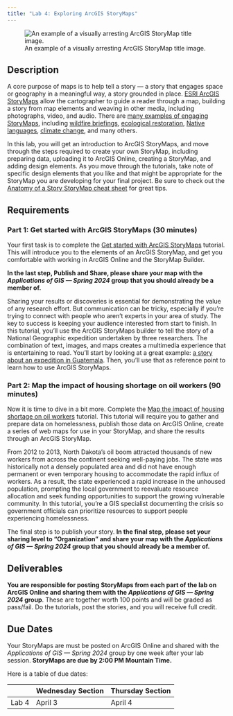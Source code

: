 ```yaml
---
title: "Lab 4: Exploring ArcGIS StoryMaps"
---
```


![An example of a visually arresting ArcGIS StoryMap title image.](storymap.png){fig-align="center"}

## Description

A core purpose of maps is to help tell a story --- a story that engages space or geography in a meaningful way, a story grounded in place. [ESRI ArcGIS StoryMaps](https://storymaps.arcgis.com){target="_blank"} allow the cartographer to guide a reader through a map, building a story from map elements and weaving in other media, including photographs, video, and audio. There are [many examples of engaging StoryMaps](https://doc.arcgis.com/en/arcgis-storymaps/gallery/?rsource=https%3A%2F%2Fwww.esri.com%2Fen-us%2Farcgis%2Fproducts%2Farcgis-storymaps%2Fstories){target="_blank"}, including [wildfire briefings](https://storymaps.arcgis.com/briefings/4d457508b2f348d2a3da90b78d039ab7){target="_blank"}, [ecological restoration](https://storymaps.arcgis.com/collections/68ba1955f063424884fc7c77dea8480e?item=7){target="_blank"}, [Native languages](https://storymaps.arcgis.com/collections/68ba1955f063424884fc7c77dea8480e?item=9){target="_blank"}, [climate change](https://storymaps.arcgis.com/collections/1551802e8e8c4a1d9f3bde7bc9bba1aa){target="_blank"}, and many others.

In this lab, you will get an introduction to ArcGIS StoryMaps, and move through the steps required to create your own StoryMap, including preparing data, uploading it to ArcGIS Online, creating a StoryMap, and adding design elements. As you move through the tutorials, take note of specific design elements that you like and that might be appropriate for the StoryMap you are developing for your final project. Be sure to check out the [Anatomy of a Story StoryMap cheat sheet](https://storymaps.arcgis.com/collections/d34681ac0d1a417894a3a3d955c6913f?item=3){target="_blank"} for great tips.


## Requirements

### Part 1: Get started with ArcGIS StoryMaps (30 minutes)

Your first task is to complete the [Get started with ArcGIS StoryMaps](https://learn.arcgis.com/en/projects/share-the-story-of-an-expedition/){target="_blank"} tutorial. This will introduce you to the elements of an ArcGIS StoryMap, and get you comfortable with working in ArcGIS Online and the StoryMap Builder.

**In the last step, Publish and Share, please share your map with the *Applications of GIS — Spring 2024* group that you should already be a member of.**

Sharing your results or discoveries is essential for demonstrating the value of any research effort. But communication can be tricky, especially if you're trying to connect with people who aren't experts in your area of study. The key to success is keeping your audience interested from start to finish. In this tutorial, you'll use the ArcGIS StoryMaps builder to tell the story of a National Geographic expedition undertaken by three researchers. The combination of text, images, and maps creates a multimedia experience that is entertaining to read. You'll start by looking at a great example: [a story about an expedition in Guatemala](https://storymaps.arcgis.com/stories/f953d4489b1d4b4d99f2115eaacea424){target="_blank"}. Then, you'll use that as reference point to learn how to use ArcGIS StoryMaps.

### Part 2: Map the impact of housing shortage on oil workers (90 minutes)

Now it is time to dive in a bit more. Complete the [Map the impact of housing shortage on oil workers](https://learn.arcgis.com/en/projects/homeless-in-the-badlands/arcgis-pro/){target="_blank"} tutorial. This tutorial will require you to gather and prepare data on homelessness, publish those data on ArcGIS Online, create a series of web maps for use in your StoryMap, and share the results through an ArcGIS StoryMap.

From 2012 to 2013, North Dakota's oil boom attracted thousands of new workers from across the continent seeking well-paying jobs. The state was historically not a densely populated area and did not have enough permanent or even temporary housing to accommodate the rapid influx of workers. As a result, the state experienced a rapid increase in the unhoused population, prompting the local government to reevaluate resource allocation and seek funding opportunities to support the growing vulnerable community. In this tutorial, you're a GIS specialist documenting the crisis so government officials can prioritize resources to support people experiencing homelessness.

The final step is to publish your story. **In the final step, please set your sharing level to "Organization" and share your map with the *Applications of GIS — Spring 2024* group that you should already be a member of.**

## Deliverables

**You are responsible for posting StoryMaps from each part of the lab on ArcGIS Online and sharing them with the *Applications of GIS — Spring 2024* group**. These are together worth 100 points and will be graded as pass/fail. Do the tutorials, post the stories, and you will receive full credit.

## Due Dates
Your StoryMaps are must be posted on ArcGIS Online and shared with the *Applications of GIS — Spring 2024* group by one week after your lab session. **StoryMaps are due by 2:00 PM Mountain Time.**

Here is a table of due dates:

|       | Wednesday Section | Thursday Section |
| :---        |    :----   |          :--- |
| Lab 4      | April 3       | April 4   |
